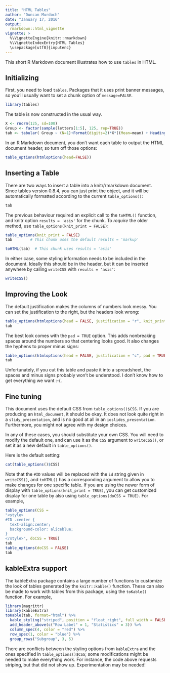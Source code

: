 ```yaml
---
title: "HTML Tables"
author: "Duncan Murdoch"
date: "January 17, 2016"
output: 
  rmarkdown::html_vignette
vignette: >
  %\VignetteEngine{knitr::rmarkdown}
  %\VignetteIndexEntry{HTML Tables}
  \usepackage[utf8]{inputenc}
---
```


This short R Markdown document illustrates how
to use `tables` in HTML. 

## Initializing

First, you need to load `tables`.  Packages
that it uses print banner messages, so you'll 
usually want to set a chunk option of `message=FALSE`.
```r
library(tables)
```

The table is now constructed in the usual way.  
```r
X <- rnorm(125, sd=100)
Group <- factor(sample(letters[1:5], 125, rep=TRUE))
tab <- tabular( Group ~ (N=1)+Format(digits=2)*X*((Mean=mean) + Heading("Std Dev")*sd) )
```
In an R Markdown document, you don't want each table
to output the HTML document header, so turn 
off those options:
```r
table_options(htmloptions(head=FALSE))
```

## Inserting a Table

There are two ways to insert a table into a knitr/rmarkdown document.
Since tables version 0.8.4, you can just print the object, and it
will be automatically formatted according to the current `table_options()`:
```r
tab
```

The previous behaviour  required an explicit call to the
`toHTML()` function, and knitr option 
`results = 'asis'` for the chunk.  To *require* the older method,
use `table_options(knit_print = FALSE)`:
```r
table_options(knit_print = FALSE)
tab        # This chunk uses the default results = 'markup'
```
```r
toHTML(tab)  # This chunk uses results = 'asis'
```

In either case, some styling information needs to be included
in the document.  Ideally this should be in the header, but
it can be inserted anywhere by calling `writeCSS` with 
`results = 'asis'`:
```r
writeCSS()
```

## Improving the Look

The default justification makes the columns of 
numbers look messy.  You can set the justification
to the right, but the headers look wrong:
```r
table_options(htmloptions(head = FALSE, justification = "r", knit_print = TRUE))
tab
```

The best look comes with the `pad = TRUE` option. 
This adds nonbreaking spaces around the numbers so that 
centering looks good.  It also changes the hyphens
to proper minus signs:
```r
table_options(htmloptions(head = FALSE, justification = "c", pad = TRUE))
tab
```
Unfortunately, if you cut this table and paste it
into a spreadsheet, the spaces and minus signs
probably won't be understood.  I don't know 
how to get everything we want :-(.

## Fine tuning

This document uses the default CSS from `table_options()$CSS`.  If you are
producing an `html_document`, it should be okay.
It does not look quite right in a
`slidy_presentation`, and is no good at all in
an `ioslides_presentation`.  Furthermore, you 
might not agree with my design choices.

In any of these cases, you should substitute your
own CSS.  You will need to modify the default 
one, and can use it as the `CSS` argument to 
`writeCSS()`, or set it as a new default in
`table_options()`.

Here is the default setting:
```r
cat(table_options()$CSS)
```
Note that the `#ID` values will be replaced with
the `id` string given in `writeCSS()`, and `toHTML()` has a corresponding
argument to allow you to make changes for one specific table.
If you are using the newer form of display with
`table_options(knit_print = TRUE)`, you can get customized 
display for one table by also using `table_options(doCSS = TRUE)`.
For example,
```r
table_options(CSS =
"<style>
#ID .center { 
  text-align:center;
  background-color: aliceblue;
}
</style>", doCSS = TRUE)
tab
table_options(doCSS = FALSE)
tab
```

## kableExtra support

The kableExtra package contains a large number of functions
to customize the look of tables generated by the `knitr::kable()`
function.  These can also be made to work with tables from
this package, using the `toKable()` function.  For example,
```r
library(magrittr)
library(kableExtra)
toKable(tab, format="html") %>% 
  kable_styling("striped", position = "float_right", full_width = FALSE) %>%
  add_header_above(c("Row Label" = 1, "Statistics" = 3)) %>%
  column_spec(4, color = "red") %>%
  row_spec(1, color = "blue") %>%
  group_rows("Subgroup", 3, 5)
```
There are conflicts between the styling options
from `kableExtra` and the ones specified in `table_options()$CSS`;
some modifications might be needed to make everything work.  For
instance, the code above requests striping, but that
did not show up.  Experimentation may be needed!